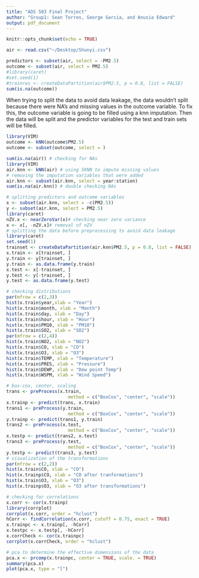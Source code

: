 ```yaml
---
title: "ADS 503 Final Project"
author: "Group1: Sean Torres, George Garcia, and Anusia Edward"
output: pdf_document
---
```


```r
knitr::opts_chunk$set(echo = TRUE)
```

```r
air <- read.csv("~/Desktop/Shunyi.csv")
```

```r
predictors <- subset(air, select = -PM2.5)
outcome <- subset(air, select = PM2.5)
#library(caret) 
#set.seed(1)
#trainrws <- createDataPartition(air$PM2.5, p = 0.8, list = FALSE)
sum(is.na(outcome))
```
When trying to split the data to avoid data leakage, the data wouldn't split because there were NA's and missing values in the outcome variable. To fix this, the outcome variable is going to be filled using a knn imputation. Then the data will be split and the predictor variables for the test and train sets will be filled. 

```r
library(VIM)
outcome <- kNN(outcome$PM2.5)
outcome <- subset(outcome, select = )
```


```r
sum(is.na(air)) # checking for NAs 
library(VIM)
air.knn <- kNN(air) # using 5KNN to impute missing values 
# removing the imputation variables that were added 
air.knn <- subset(air.knn, select = year:station)
sum(is.na(air.knn)) # double checking NAs 
```

```r
# splitting predictors and outcome variables 
x <- subset(air.knn, select = -c(PM2.5))
y <- subset(air.knn, select = PM2.5)
library(caret)
nZV.x <- nearZeroVar(x)# checking near zero variance 
x <- x[, -nZV.x]# removal of nZV 
# splitting the data before preprocessing to avoid data leakage
library(caret) 
set.seed(1)
trainset <- createDataPartition(air.knn$PM2.5, p = 0.8, list = FALSE)
x.train <- x[trainset, ]
y.train <- y[trainset, ]
y.train <- as.data.frame(y.train)
x.test <- x[-trainset, ]
y.test <- y[-trainset, ]
y.test <- as.data.frame(y.test)
```

```r
# checking distributions
par(mfrow = c(2,3))
hist(x.train$year,xlab = "Year")
hist(x.train$month, xlab = "Month")
hist(x.train$day, xlab = "Day")
hist(x.train$hour, xlab = "Hour")
hist(x.train$PM10, xlab = "PM10")
hist(x.train$SO2, xlab = "SO2")
par(mfrow = c(2,4))
hist(x.train$NO2, xlab = "NO2")
hist(x.train$CO, xlab = "CO")
hist(x.train$O3, xlab = "O3")
hist(x.train$TEMP, xlab = "Temperature")
hist(x.train$PRES, xlab = "Pressure")
hist(x.train$DEWP, xlab = "Dew point Temp")
hist(x.train$WSPM, xlab = "Wind Speed")

```

```r
# box-cox, center, scaling 
trans <- preProcess(x.train, 
                       method = c("BoxCox", "center", "scale"))
x.trainp <- predict(trans, x.train)
trans1 <- preProcess(y.train, 
                       method = c("BoxCox", "center", "scale"))
y.trainp <- predict(trans1, y.train)
trans2 <- preProcess(x.test, 
                       method = c("BoxCox", "center", "scale"))
x.testp <- predict(trans2, x.test)
trans3 <- preProcess(y.test, 
                       method = c("BoxCox", "center", "scale"))
y.testp <- predict(trans3, y.test)
# visualization of the transformations 
par(mfrow = c(2,2))
hist(x.train$CO, xlab = "CO")
hist(x.trainp$CO, xlab = "CO after tranformations")
hist(x.train$O3, xlab = "O3")
hist(x.trainp$O3, xlab = "O3 after transformations")
```

```r
# checking for correlations 
x.corr <- cor(x.trainp)
library(corrplot)
corrplot(x.corr, order = "hclust")
hCorr <- findCorrelation(x.corr, cutoff = 0.75, exact = TRUE)
x.trainpc <- x.trainp[, -hCorr]
x.testpc <- x.testp[, -hCorr]
x.corrCheck <- cor(x.trainpc)
corrplot(x.corrCheck, order = "hclust")
```

```r
# pca to determine the effective dimensions of the data 
pca.x <- prcomp(x.trainpc, center = TRUE, scale. = TRUE)
summary(pca.x)
plot(pca.x, type = "l")
```